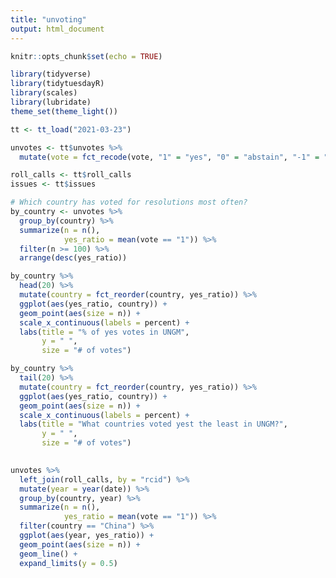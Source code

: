 ```yaml
---
title: "unvoting"
output: html_document
---
```


```r
knitr::opts_chunk$set(echo = TRUE)
```

```r
library(tidyverse)
library(tidytuesdayR)
library(scales)
library(lubridate)
theme_set(theme_light())
```

```r
tt <- tt_load("2021-03-23")
```

```r
unvotes <- tt$unvotes %>% 
  mutate(vote = fct_recode(vote, "1" = "yes", "0" = "abstain", "-1" = "no"))

roll_calls <- tt$roll_calls
issues <- tt$issues
```

```r
# Which country has voted for resolutions most often?
by_country <- unvotes %>% 
  group_by(country) %>% 
  summarize(n = n(), 
            yes_ratio = mean(vote == "1")) %>% 
  filter(n >= 100) %>% 
  arrange(desc(yes_ratio))

by_country %>% 
  head(20) %>% 
  mutate(country = fct_reorder(country, yes_ratio)) %>% 
  ggplot(aes(yes_ratio, country)) +
  geom_point(aes(size = n)) +
  scale_x_continuous(labels = percent) +
  labs(title = "% of yes votes in UNGM", 
       y = " ", 
       size = "# of votes")

by_country %>% 
  tail(20) %>%  
  mutate(country = fct_reorder(country, yes_ratio)) %>% 
  ggplot(aes(yes_ratio, country)) +
  geom_point(aes(size = n)) +
  scale_x_continuous(labels = percent) +
  labs(title = "What countries voted yest the least in UNGM?", 
       y = " ", 
       size = "# of votes")
  
```

```r
unvotes %>% 
  left_join(roll_calls, by = "rcid") %>% 
  mutate(year = year(date)) %>% 
  group_by(country, year) %>% 
  summarize(n = n(), 
            yes_ratio = mean(vote == "1")) %>% 
  filter(country == "China") %>% 
  ggplot(aes(year, yes_ratio)) +
  geom_point(aes(size = n)) +
  geom_line() +
  expand_limits(y = 0.5)

```


